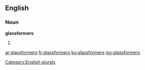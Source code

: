 ==English==

===Noun===
'''glassformers'''

# {{plural of|[[glassformer]]}}

[[Category:English plurals]]

[[ar:glassformers]]
[[fr:glassformers]]
[[ku:glassformers]]
[[my:glassformers]]